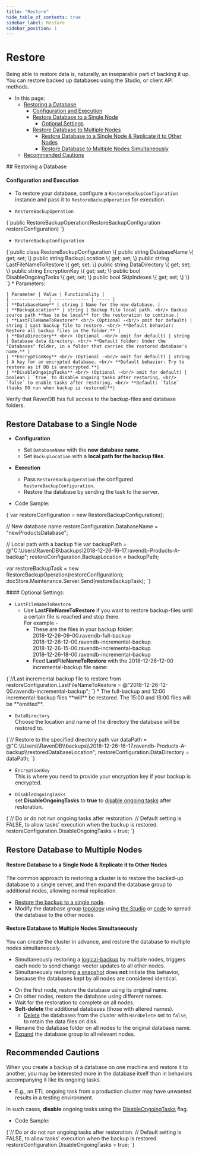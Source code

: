 ```yaml
---
title: "Restore"
hide_table_of_contents: true
sidebar_label: Restore
sidebar_position: 1
---
```



# Restore
<Admonition type="note" title="Note">

Being able to restore data is, naturally, an inseparable part of backing it up.  
You can restore backed up databases using the Studio, or client API methods.  

* In this page:  
  * [Restoring a Database](../../../../client-api/operations/maintenance/backup/restore.mdx#restoring-a-database)  
     * [Configuration and Execution](../../../../client-api/operations/maintenance/backup/restore.mdx#configuration-and-execution)  
     * [Restore Database to a Single Node](../../../../client-api/operations/maintenance/backup/restore.mdx#restore-database-to-a-single-node)  
         * [Optional Settings](../../../../client-api/operations/maintenance/backup/restore.mdx#optional-settings)  
     * [Restore Database to Multiple Nodes](../../../../client-api/operations/maintenance/backup/restore.mdx#restore-database-to-multiple-nodes)  
         * [Restore Database to a Single Node & Replicate it to Other Nodes](../../../../client-api/operations/maintenance/backup/restore.mdx#restore-database-to-a-single-node--replicate-it-to-other-nodes)  
         * [Restore Database to Multiple Nodes Simultaneously](../../../../client-api/operations/maintenance/backup/restore.mdx#restore-database-to-multiple-nodes-simultaneously)  
  * [Recommended Cautions](../../../../client-api/operations/maintenance/backup/restore.mdx#recommended-cautions)  

</Admonition>
## Restoring a Database

#### Configuration and Execution  

* To restore your database, configure a `RestoreBackupConfiguration` instance and pass it to `RestoreBackupOperation` for execution.  

* `RestoreBackupOperation`
<TabItem value="restore_restorebackupoperation" label="restore_restorebackupoperation">
<CodeBlock language="csharp">
{`public RestoreBackupOperation(RestoreBackupConfiguration restoreConfiguration)
`}
</CodeBlock>
</TabItem>  

* `RestoreBackupConfiguration`
<TabItem value="restore_restorebackupconfiguration" label="restore_restorebackupconfiguration">
<CodeBlock language="csharp">
{`public class RestoreBackupConfiguration
\{
    public string DatabaseName \{ get; set; \}
    public string BackupLocation \{ get; set; \}
    public string LastFileNameToRestore \{ get; set; \}
    public string DataDirectory \{ get; set; \}
    public string EncryptionKey \{ get; set; \}
    public bool DisableOngoingTasks \{ get; set; \}
    public bool SkipIndexes \{ get; set; \}
\}
`}
</CodeBlock>
</TabItem>  
   * Parameters:

    | Parameter | Value | Functionality |
    | ------------- | ------------- | ----- |
    | **DatabaseName** | string | Name for the new database. |
    | **BackupLocation** | string | Backup file local path. <br/> Backup source path **has to be local** for the restoration to continue.|
    | **LastFileNameToRestore** <br/> (Optional -<br/> omit for default) | string | Last backup file to restore. <br/> **Default behavior: Restore all backup files in the folder.** |
    | **DataDirectory** <br/> (Optional -<br/> omit for default) | string | Database data directory. <br/> **Default folder: Under the "Databases" folder, in a folder that carries the restored database's name.** |
    | **EncryptionKey** <br/> (Optional -<br/> omit for default) | string | A key for an encrypted database. <br/> **Default behavior: Try to restore as if DB is unencrypted.**|
    | **DisableOngoingTasks** <br/> (Optional -<br/> omit for default) | boolean | `true` to disable ongoing tasks after restoring, <br/> `false` to enable tasks after restoring. <br/> **Default: `false` (tasks DO run when backup is restored)**|
  
<Admonition type="note" title="Make sure your server has permissions to read from `BackupLocation` and write to `DataDirectory`." id="make-sure-your-server-has-permissions-to-read-from-backuplocation-and-write-to-datadirectory" href="#make-sure-your-server-has-permissions-to-read-from-backuplocation-and-write-to-datadirectory">
Verify that RavenDB has full access to the backup-files and database folders.
</Admonition>



## Restore Database to a Single Node

*  **Configuration**  
     * Set `DatabaseName` with the **new database name**.  
     * Set `BackupLocation` with a **local path for the backup files**.  

*  **Execution**  
     * Pass `RestoreBackupOperation` the configured `RestoreBackupConfiguration`.  
     * Restore tha database by sending the task to the server.  

* Code Sample:  
<TabItem value="restore_to_single_node" label="restore_to_single_node">
<CodeBlock language="csharp">
{`var restoreConfiguration = new RestoreBackupConfiguration();

// New database name
restoreConfiguration.DatabaseName = "newProductsDatabase";

// Local path with a backup file
var backupPath = @"C:\\Users\\RavenDB\\backups\\2018-12-26-16-17.ravendb-Products-A-backup";
restoreConfiguration.BackupLocation = backupPath;

var restoreBackupTask = new RestoreBackupOperation(restoreConfiguration);
docStore.Maintenance.Server.Send(restoreBackupTask);
`}
</CodeBlock>
</TabItem>


<Admonition type="note" title="Note">
#### Optional Settings:

* `LastFileNameToRestore`
    * Use **LastFileNameToRestore** if you want to restore backup-files until a certain file is reached and stop there.  
      For example - 
       * These are the files in your backup folder:  
          2018-12-26-09-00.ravendb-full-backup  
          2018-12-26-12-00.ravendb-incremental-backup  
          2018-12-26-15-00.ravendb-incremental-backup  
          2018-12-26-18-00.ravendb-incremental-backup  
       * Feed **LastFileNameToRestore** with the 2018-12-26-12-00 incremental-backup file name:
<TabItem value="restore_last_file_name_to_restore" label="restore_last_file_name_to_restore">
<CodeBlock language="csharp">
{`//Last incremental backup file to restore from
restoreConfiguration.LastFileNameToRestore = @"2018-12-26-12-00.ravendb-incremental-backup";
`}
</CodeBlock>
</TabItem>  
       * The full-backup and 12:00 incremental-backup files **will** be restored.  
         The 15:00 and 18:00 files will be **omitted**.  

* `DataDirectory`  
   Choose the location and name of the directory the database will be restored to.  
<TabItem value="restore_to_specific__data_directory" label="restore_to_specific__data_directory">
<CodeBlock language="csharp">
{`// Restore to the specified directory path
var dataPath = @"C:\\Users\\RavenDB\\backups\\2018-12-26-16-17.ravendb-Products-A-backup\\restoredDatabaseLocation";
restoreConfiguration.DataDirectory = dataPath;
`}
</CodeBlock>
</TabItem>

* `EncryptionKey`  
   This is where you need to provide your encryption key if your backup is encrypted.  

* `DisableOngoingTasks`  
   set **DisableOngoingTasks** to **true** to [disable ongoing tasks](../../../../client-api/operations/maintenance/backup/restore.mdx#recommended-cautions) after restoration.  
<TabItem value="restore_disable_ongoing_tasks_true" label="restore_disable_ongoing_tasks_true">
<CodeBlock language="csharp">
{`// Do or do not run ongoing tasks after restoration.
// Default setting is FALSE, to allow tasks' execution when the backup is restored.
restoreConfiguration.DisableOngoingTasks = true;
`}
</CodeBlock>
</TabItem>
</Admonition>



## Restore Database to Multiple Nodes

#### Restore Database to a Single Node & Replicate it to Other Nodes  

The common approach to restoring a cluster is to restore the backed-up database to a single server, and then expand the database group to additional nodes, allowing normal replication.  

* [Restore the backup to a single node](../../../../client-api/operations/maintenance/backup/restore.mdx#restore-database-to-a-single-node).  
* Modify the database group [topology](../../../../server/clustering/rachis/cluster-topology.mdx#modifying-the-topology) using [the Studio](../../../../studio/server/cluster/cluster-view.mdx#cluster-view-operations) or [code](../../../../server/clustering/cluster-api.mdx#cluster--cluster-api) to spread the database to the other nodes.  
#### Restore Database to Multiple Nodes Simultaneously  

You can create the cluster in advance, and restore the database to multiple nodes simultaneously.  

<Admonition type="note" title="This procedure is advisable only when restoring a Snapshot." id="this-procedure-is-advisable-only-when-restoring-a-snapshot" href="#this-procedure-is-advisable-only-when-restoring-a-snapshot">

* Simultaneously restoring a [logical-backup](../../../../client-api/operations/maintenance/backup/backup-overview.mdx#logical-backup-or-simply-backup) by multiple nodes, triggers each node to send change-vector updates to all other nodes.  
* Simultaneously restoring [a snapshot](../../../../client-api/operations/maintenance/backup/backup-overview.mdx#snapshot) does **not** initiate this behavior, because the databases kept by all nodes are considered identical.  

</Admonition>

* On the first node, restore the database using its original name.  
* On other nodes, restore the database using different names.  
* Wait for the restoration to complete on all nodes.  
* **Soft-delete** the additional databases (those with altered names).  
   * [Delete](../../../../client-api/operations/server-wide/delete-database.mdx#operations--server--how-to-delete-a-database) the databases from the cluster with `HardDelete` set to `false`, to retain the data files on disk.  
* Rename the database folder on all nodes to the original database name.  
* [Expand](../../../../server/clustering/rachis/cluster-topology.mdx#modifying-the-topology) the database group to all relevant nodes.  



## Recommended Cautions
<Admonition type="warning" title="Warning">

When you create a backup of a database on one machine and restore it to another, you may be interested more in the database itself than in behaviors accompanying it like its ongoing tasks.  

* E.g., an ETL ongoing task from a production cluster may have unwanted results in a testing environment.  

In such cases, **disable** ongoing tasks using the [DisableOngoingTasks](../../../../client-api/operations/maintenance/backup/restore.mdx#configuration-and-execution) flag.  

* Code Sample:  
<TabItem value="restore_disable_ongoing_tasks_true" label="restore_disable_ongoing_tasks_true">
<CodeBlock language="csharp">
{`// Do or do not run ongoing tasks after restoration.
// Default setting is FALSE, to allow tasks' execution when the backup is restored.
restoreConfiguration.DisableOngoingTasks = true;
`}
</CodeBlock>
</TabItem>

</Admonition>


